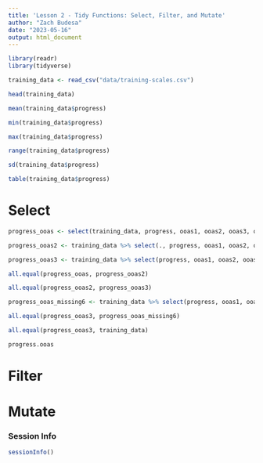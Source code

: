 ```yaml
---
title: 'Lesson 2 - Tidy Functions: Select, Filter, and Mutate'
author: "Zach Budesa"
date: "2023-05-16"
output: html_document
---
```


```r
library(readr)
library(tidyverse)
```


```r
training_data <- read_csv("data/training-scales.csv")
```

```r
head(training_data)
```

```r
mean(training_data$progress)

min(training_data$progress)

max(training_data$progress)

range(training_data$progress)

sd(training_data$progress)

table(training_data$progress)
```

# Select
```r

progress_ooas <- select(training_data, progress, ooas1, ooas2, ooas3, ooas4, ooas5, ooas6)

progress_ooas2 <- training_data %>% select(., progress, ooas1, ooas2, ooas3, ooas4, ooas5, ooas6)

progress_ooas3 <- training_data %>% select(progress, ooas1, ooas2, ooas3, ooas4, ooas5, ooas6)
```

```r
all.equal(progress_ooas, progress_ooas2)

all.equal(progress_ooas2, progress_ooas3)

progress_ooas_missing6 <- training_data %>% select(progress, ooas1, ooas2, ooas3, ooas4, ooas5)

all.equal(progress_ooas3, progress_ooas_missing6)

all.equal(progress_ooas3, training_data)

progress.ooas
```

# Filter



# Mutate

### Session Info
```r
sessionInfo()
```

